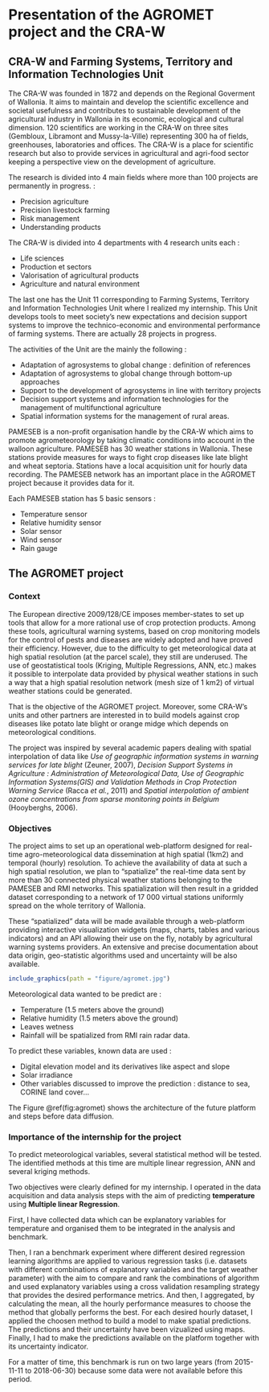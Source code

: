 <!--
This is for including Chapter 1.  Notice that it's also good practice to name your chunk.  This will help you debug potential issues as you knit.  The chunk above is called intro and the one below is called chapter1.  Feel free to change the name of the Rmd file as you wish, but don't forget to change it here from chap1.Rmd.
-->

<!--
The {#rmd-basics} text after the chapter declaration will allow us to link throughout the document back to the beginning of Chapter 1.  These labels will automatically be generated (if not specified) by changing the spaces to hyphens and capital letters to lowercase.  Look for the reference to this label at the beginning of Chapter 2.
-->

# Presentation of the AGROMET project and the CRA-W {#presentation}

## CRA-W and Farming Systems, Territory and Information Technologies Unit

The CRA-W was founded in 1872 and depends on the Regional Goverment of Wallonia. It aims to maintain and develop the scientific excellence and societal usefulness and contributes to sustainable development of the agricultural industry in Wallonia in its economic, ecological and cultural dimension. 120 scientifics are working in the CRA-W on three sites (Gembloux, Libramont and Mussy-la-Ville) representing 300 ha of fields, greenhouses, laboratories and offices. The CRA-W is a place for scientific research but also to provide services in agricultural and agri-food sector keeping a perspective view on the development of agriculture.

The research is divided into 4 main fields where more than 100 projects are permanently in progress. : 

- Precision agriculture
- Precision livestock farming
- Risk management
- Understanding products

The CRA-W is divided into 4 departments with 4 research units each :

- Life sciences
- Production et sectors
- Valorisation of agricultural products
- Agriculture and natural environment

The last one has the Unit 11 corresponding to Farming Systems, Territory and Information Technologies Unit where I realized my internship. This Unit develops tools to meet society's new expectations and decision support systems to improve the technico-economic and environmental performance of farming systems. There are actually 28 projects in progress.

The activities of the Unit are the mainly the following :

- Adaptation of agrosystems to global change : definition of references
- Adaptation of agrosystems to global change through bottom-up approaches
- Support to the development of agrosystems in line with territory projects 
- Decision support systems and information technologies for the management of multifunctional agriculture
- Spatial information systems for the management of rural areas.

PAMESEB is a non-profit organisation handle by the CRA-W which aims to promote agrometeorology by taking climatic conditions into account in the walloon agriculture. PAMESEB has 30 weather stations in Wallonia. These stations provide measures for ways to fight crop diseases like late blight and wheat septoria. Stations have a local acquisition unit for hourly data recording. The PAMESEB network has an important place in the AGROMET project because it provides data for it.

Each PAMESEB station has 5 basic sensors :

- Temperature sensor
- Relative humidity sensor
- Solar sensor
- Wind sensor
- Rain gauge


## The AGROMET project

### Context

The European directive 2009/128/CE imposes member-states to set up tools that allow for a more rational use of crop protection products. Among these tools, agricultural warning systems, based on crop monitoring models for the control of pests and diseases are widely adopted and have proved their efficiency. However, due to the difficulty to get meteorological data at high spatial resolution (at the parcel scale), they still are underused. The use of geostatistical tools (Kriging, Multiple Regressions, ANN, etc.) makes it possible to interpolate data provided by physical weather stations in such a way that a high spatial resolution network (mesh size of 1 km2) of virtual weather stations could be generated. 

That is the objective of the AGROMET project. Moreover, some CRA-W's units and other partners are interested in to build models against crop diseases like potato late blight or orange midge which depends on meteorological conditions.

The project was inspired by several academic papers dealing with spatial interpolation of data like _Use of geographic information systems in warning services for late blight_ (Zeuner, 2007), _Decision Support Systems in Agriculture : Administration of Meteorological Data, Use of Geographic Information Systems(GIS) and Validation Methods in Crop Protection Warning Service_ (Racca _et al._, 2011) and _Spatial interpolation of ambient ozone concentrations from sparse monitoring points in Belgium_ (Hooyberghs, 2006).

### Objectives

The project aims to set up an operational web-platform designed for real-time agro-meteorological data dissemination at high spatial (1km2) and temporal (hourly) resolution. To achieve the availability of data at such a high spatial resolution, we plan to "spatialize" the real-time data sent by more than 30 connected physical weather stations belonging to the PAMESEB and RMI networks. This spatialization will then result in a gridded dataset corresponding to a network of 17 000 virtual stations uniformly spread on the whole territory of Wallonia.

These "spatialized" data will be made available through a web-platform providing interactive visualization widgets (maps, charts, tables and various indicators) and an API allowing their use on the fly, notably by agricultural warning systems providers. An extensive and precise documentation about data origin, geo-statistic algorithms used and uncertainty will be also available.

```r
include_graphics(path = "figure/agromet.jpg")
```

Meteorological data wanted to be predict are : 

- Temperature (1.5 meters above the ground)
- Relative humidity (1.5 meters above the ground)
- Leaves wetness
- Rainfall will be spatialized from RMI rain radar data.

To predict these variables, known data are used :

- Digital elevation model and its derivatives like aspect and slope
- Solar irradiance
- Other variables discussed to improve the prediction : distance to sea, CORINE land cover...

The Figure \@ref(fig:agromet) shows the architecture of the future platform and steps before data diffusion.


### Importance of the internship for the project

To predict meteorological variables, several statistical method will be tested. The identified methods at this time are multiple linear regression, ANN and several kriging methods.

Two objectives were clearly defined for my internship. I operated in the data acquisition and data analysis steps with the aim of predicting **temperature** using **Multiple linear Regression**.

First, I have collected data which can be explanatory variables for temperature and organised them to be integrated in the analysis and benchmark.

Then, I ran a benchmark experiment where different desired regression learning algorithms are applied to various regression tasks (i.e. datasets with different combinations of explanatory variables and the target weather parameter) with the aim to compare and rank the combinations of algorithm and used explanatory variables using a cross validation resampling strategy that provides the desired performance metrics. And then, I aggregated, by calculating the mean, all the hourly performance measures to choose the method that globally performs the best. For each desired hourly dataset, I applied the choosen method to build a model to make spatial predictions. The predictions and their uncertainty have been vizualized using maps. Finally, I had to make the predictions available on the platform together with its uncertainty indicator.

For a matter of time, this benchmark is run on two large years (from 2015-11-11 to 2018-06-30) because some data were not available before this period.
